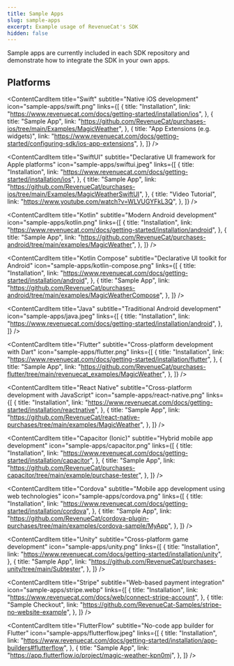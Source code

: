 ```yaml
---
title: Sample Apps
slug: sample-apps
excerpt: Example usage of RevenueCat's SDK
hidden: false
---
```


Sample apps are currently included in each SDK repository and demonstrate how to integrate the SDK in your own apps.

## Platforms

<ContentCardItem
  title="Swift"
  subtitle="Native iOS development"
  icon="sample-apps/swift.png"
  links={[
    {
      title: "Installation",
      link: "https://www.revenuecat.com/docs/getting-started/installation/ios",
    },
    {
      title: "Sample App",
      link: "https://github.com/RevenueCat/purchases-ios/tree/main/Examples/MagicWeather",
    },
    {
      title: "App Extensions (e.g. widgets)",
      link: "https://www.revenuecat.com/docs/getting-started/configuring-sdk/ios-app-extensions",
    },
  ]}
/>

<ContentCardItem
  title="SwiftUI"
  subtitle="Declarative UI framework for Apple platforms"
  icon="sample-apps/swiftui.jpeg"
  links={[
    {
      title: "Installation",
      link: "https://www.revenuecat.com/docs/getting-started/installation/ios",
    },
    {
      title: "Sample App",
      link: "https://github.com/RevenueCat/purchases-ios/tree/main/Examples/MagicWeatherSwiftUI",
    },
    {
      title: "Video Tutorial",
      link: "https://www.youtube.com/watch?v=WLVUGYFkL3Q",
    },
  ]}
/>

<ContentCardItem
  title="Kotlin"
  subtitle="Modern Android development"
  icon="sample-apps/kotlin.png"
  links={[
    {
      title: "Installation",
      link: "https://www.revenuecat.com/docs/getting-started/installation/android",
    },
    {
      title: "Sample App",
      link: "https://github.com/RevenueCat/purchases-android/tree/main/examples/MagicWeather",
    },
  ]}
/>

<ContentCardItem
  title="Kotlin Compose"
  subtitle="Declarative UI toolkit for Android"
  icon="sample-apps/kotlin-compose.png"
  links={[
    {
      title: "Installation",
      link: "https://www.revenuecat.com/docs/getting-started/installation/android",
    },
    {
      title: "Sample App",
      link: "https://github.com/RevenueCat/purchases-android/tree/main/examples/MagicWeatherCompose",
    },
  ]}
/>

<ContentCardItem
  title="Java"
  subtitle="Traditional Android development"
  icon="sample-apps/java.jpeg"
  links={[
    {
      title: "Installation",
      link: "https://www.revenuecat.com/docs/getting-started/installation/android",
    },
  ]}
/>

<ContentCardItem
  title="Flutter"
  subtitle="Cross-platform development with Dart"
  icon="sample-apps/flutter.png"
  links={[
    {
      title: "Installation",
      link: "https://www.revenuecat.com/docs/getting-started/installation/flutter",
    },
    {
      title: "Sample App",
      link: "https://github.com/RevenueCat/purchases-flutter/tree/main/revenuecat_examples/MagicWeather",
    },
  ]}
/>

<ContentCardItem
  title="React Native"
  subtitle="Cross-platform development with JavaScript"
  icon="sample-apps/react-native.png"
  links={[
    {
      title: "Installation",
      link: "https://www.revenuecat.com/docs/getting-started/installation/reactnative",
    },
    {
      title: "Sample App",
      link: "https://github.com/RevenueCat/react-native-purchases/tree/main/examples/MagicWeather",
    },
  ]}
/>

<ContentCardItem
  title="Capacitor (Ionic)"
  subtitle="Hybrid mobile app development"
  icon="sample-apps/capacitor.png"
  links={[
    {
      title: "Installation",
      link: "https://www.revenuecat.com/docs/getting-started/installation/capacitor",
    },
    {
      title: "Sample App",
      link: "https://github.com/RevenueCat/purchases-capacitor/tree/main/example/purchase-tester",
    },
  ]}
/>

<ContentCardItem
  title="Cordova"
  subtitle="Mobile app development using web technologies"
  icon="sample-apps/cordova.png"
  links={[
    {
      title: "Installation",
      link: "https://www.revenuecat.com/docs/getting-started/installation/cordova",
    },
    {
      title: "Sample App",
      link: "https://github.com/RevenueCat/cordova-plugin-purchases/tree/main/examples/cordova-sample/MyApp",
    },
  ]}
/>

<ContentCardItem
  title="Unity"
  subtitle="Cross-platform game development"
  icon="sample-apps/unity.png"
  links={[
    {
      title: "Installation",
      link: "https://www.revenuecat.com/docs/getting-started/installation/unity",
    },
    {
      title: "Sample App",
      link: "https://github.com/RevenueCat/purchases-unity/tree/main/Subtester",
    },
  ]}
/>

<ContentCardItem
  title="Stripe"
  subtitle="Web-based payment integration"
  icon="sample-apps/stripe.webp"
  links={[
    {
      title: "Installation",
      link: "https://www.revenuecat.com/docs/web/connect-stripe-account",
    },
    {
      title: "Sample Checkout",
      link: "https://github.com/RevenueCat-Samples/stripe-no-website-example",
    },
  ]}
/>

<ContentCardItem
  title="FlutterFlow"
  subtitle="No-code app builder for Flutter"
  icon="sample-apps/flutterflow.jpeg"
  links={[
    {
      title: "Installation",
      link: "https://www.revenuecat.com/docs/getting-started/installation/app-builders#flutterflow",
    },
    {
      title: "Sample App",
      link: "https://app.flutterflow.io/project/magic-weather-kpn0mj",
    },
  ]}
/>
